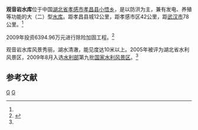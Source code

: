 {{Infobox Reservoir | 
|name                     = 观音岩水库
|nickname                 = 观音湖
|image                    = 
|image_caption            = 
|map                      = 
|map_caption              = 
|pushpin_map              = China
|pushpin_map_caption      = 观音岩水库在中国的位置
|code                     = BFA94202192
|class                    = 大（二）型[[水库|水库]]
|location_of_reservoir    = [[湖北省|湖北省]][[孝感市|孝感市]][[孝昌县|孝昌县]][[小悟乡|小悟乡]]
|location_of_dam          = 
|inflow                   = 
|outflow                  = [[会亭河|会亭河]]
|catchment_area           = 
|reservoir_area           = 17.4
|mean_depth               = 36
|maximum_depth            = 
|flood_level              = 
|normal_water_level       = 
|dead_water_level         = 
|water_quality            = 
|island                   = 
|maximum_storage_capacity = 1.04亿
|normal_storage_capacity  = 
|dead_storage_capacity    = 
|type_of_dam              = 
|elevation_of_dam         = 
|height_of_dam            = 
|length_of_dam            = 
|width_of_dam             = 
|installed_capacity       = 
|irrigated_area           = 
|start                    = 
|complete                 = 1965年
|cost                     = 
|emigrate                 = 
|latd = 31
|latm = 20
|lats = 28
|latNS = N
|longd = 114
|longm = 07
|longs = 37
|longEW = E
|website = 
|footnotes = <ref>[http://www.tsdh.net/水利文献汇编/PDF文档/中国水库名称代码.pdf 中国水库名称代码]{{dead link|date=十月 2017 |bot=InternetArchiveBot }}</ref><ref name="国家水利风景区">[http://slfjq.mwr.gov.cn/zxdt_6728/201004/t20100416_201108.html 湖北：孝昌打造观音湖国家水利风景区品牌 ]</ref>
}}
'''观音岩水库'''位于中国[[湖北省|湖北省]][[孝感市|孝感市]][[孝昌县|孝昌县]][[小悟乡|小悟乡]]，是以防洪为主，兼有发电、养殖等功能的大（二）型[[水库|水库]]。距孝昌县城12公里，距孝感市区42公里，距[[武汉市|武汉市]]78公里。<ref name="国家水利风景区"/>

2009年投资6394.96万元进行除险加固工程。<ref>{{Cite web |url=http://www.xiaogan.gov.cn/Html/02zwgk_szyw/091113200840141208584.html |title=孝昌观音岩水库除险加固工程开工建设 |access-date=2010-09-14 |archive-date=2016-03-04 |archive-url=https://web.archive.org/web/20160304221520/http://www.xiaogan.gov.cn/Html/02zwgk_szyw/091113200840141208584.html |dead-url=no }}</ref>

观音岩水库风景秀丽，湖水清澈，能见度达10米以上。2005年被评为湖北省水利风景区，2009年8月入选[[水利部|水利部]]第九批[[国家水利风景区|国家水利风景区]]。<ref name="国家水利风景区"/>

==参考文献==
{{reflist}}


[[Category:孝感水库|G]]
[[Category:孝昌县|G]]